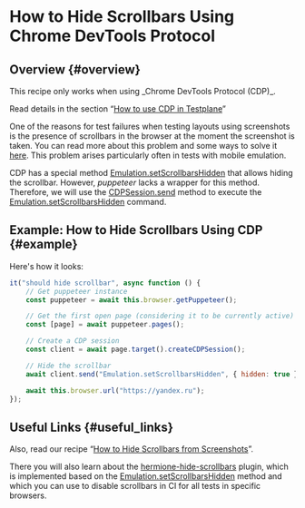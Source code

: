 
# How to Hide Scrollbars Using Chrome DevTools Protocol

## Overview {#overview}

<Admonition type="warning">
This recipe only works when using _Chrome DevTools Protocol (CDP)_.

Read details in the section “[How to use CDP in Testplane][how-to-use-cdp]”

</Admonition>

One of the reasons for test failures when testing layouts using screenshots is the presence of scrollbars in the browser at the moment the screenshot is taken. You can read more about this problem and some ways to solve it [here](../how-to-hide-scrollbars). This problem arises particularly often in tests with mobile emulation.

CDP has a special method [Emulation.setScrollbarsHidden][set-scrollbars-hidden] that allows hiding the scrollbar. However, _puppeteer_ lacks a wrapper for this method. Therefore, we will use the [CDPSession.send][cdp-session-send] method to execute the [Emulation.setScrollbarsHidden][set-scrollbars-hidden] command.

## Example: How to Hide Scrollbars Using CDP {#example}

Here's how it looks:

```javascript
it("should hide scrollbar", async function () {
    // Get puppeteer instance
    const puppeteer = await this.browser.getPuppeteer();

    // Get the first open page (considering it to be currently active)
    const [page] = await puppeteer.pages();

    // Create a CDP session
    const client = await page.target().createCDPSession();

    // Hide the scrollbar
    await client.send("Emulation.setScrollbarsHidden", { hidden: true });

    await this.browser.url("https://yandex.ru");
});
```

## Useful Links {#useful_links}

Also, read our recipe “[How to Hide Scrollbars from Screenshots](../how-to-hide-scrollbars)”.

There you will also learn about the [hermione-hide-scrollbars](../../plugins/hermione-hide-scrollbars) plugin, which is implemented based on the [Emulation.setScrollbarsHidden][set-scrollbars-hidden] method and which you can use to disable scrollbars in CI for all tests in specific browsers.

[how-to-use-cdp]: ../how-to-use-cdp
[set-scrollbars-hidden]: https://chromedevtools.github.io/devtools-protocol/tot/Emulation/#method-setScrollbarsHidden
[cdp-session-send]: https://pptr.dev/next/api/puppeteer.cdpsession.send

